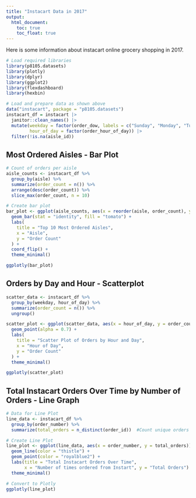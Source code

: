 ```yaml
---
title: "Instacart Data in 2017"
output: 
  html_document:
    toc: true
    toc_float: true
---
```


Here is some information about instacart online grocery shopping in 2017. 

```r
# Load required libraries
library(p8105.datasets)
library(plotly)
library(dplyr)
library(ggplot2)
library(flexdashboard)
library(hexbin)

# Load and prepare data as shown above
data("instacart", package = "p8105.datasets")
instacart_df = instacart |>
  janitor::clean_names() |> 
  mutate(weekday = factor(order_dow, labels = c("Sunday", "Monday", "Tuesday", "Wednesday", "Thursday", "Friday", "Saturday")),
         hour_of_day = factor(order_hour_of_day)) |>
  filter(!is.na(aisle_id))
```

## Most Ordered Aisles - Bar Plot
```r

# Count of orders per aisle
aisle_counts <- instacart_df %>%
  group_by(aisle) %>%
  summarize(order_count = n()) %>%
  arrange(desc(order_count)) %>%
  slice_max(order_count, n = 10)

# Create bar plot
bar_plot <- ggplot(aisle_counts, aes(x = reorder(aisle, order_count), y = order_count)) +
  geom_bar(stat = "identity", fill = "tomato") +
  labs(
    title = "Top 10 Most Ordered Aisles",
    x = "Aisle",
    y = "Order Count"
  ) +
  coord_flip() +
  theme_minimal()

ggplotly(bar_plot)
```


## Orders by Day and Hour - Scatterplot
```r
scatter_data <- instacart_df %>%
  group_by(weekday, hour_of_day) %>%
  summarize(order_count = n()) %>%
  ungroup()

scatter_plot <- ggplot(scatter_data, aes(x = hour_of_day, y = order_count, color = weekday)) +
  geom_point(alpha = 0.7) +
  labs(
    title = "Scatter Plot of Orders by Hour and Day",
    x = "Hour of Day",
    y = "Order Count"
  ) +
  theme_minimal()

ggplotly(scatter_plot)
```

## Total Instacart Orders Over Time by Number of Orders - Line Graph
```r
# Data for Line Plot
line_data <- instacart_df %>%
  group_by(order_number) %>%
  summarize(total_orders = n_distinct(order_id))  #Count unique orders for each order number

# Create Line Plot
line_plot <- ggplot(line_data, aes(x = order_number, y = total_orders)) +
  geom_line(color = "thistle") +
  geom_point(color = "royalblue2") +  
  labs(title = "Total Instacart Orders Over Time",
       x = "Number of times ordered from Instart", y = "Total Orders") +
  theme_minimal()

# Convert to Plotly
ggplotly(line_plot)
```




